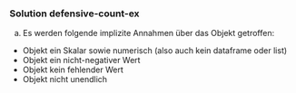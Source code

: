 ### Solution defensive-count-ex ###

a) Es werden folgende implizite Annahmen über das Objekt getroffen:
  - Objekt ein Skalar sowie numerisch (also auch kein dataframe oder list)
  - Objekt ein nicht-negativer Wert
  - Objekt kein fehlender Wert
  - Objekt nicht unendlich
